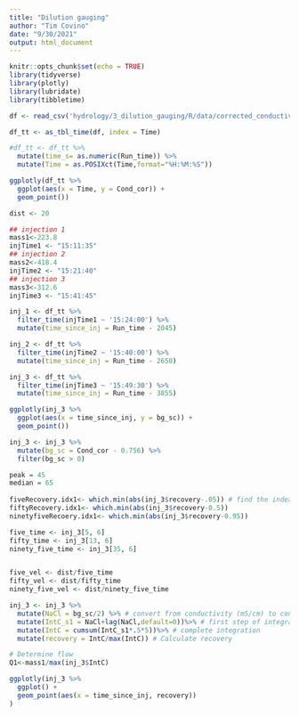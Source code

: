 ```yaml
---
title: "Dilution gauging"
author: "Tim Covino"
date: "9/30/2021"
output: html_document
---
```


```r
knitr::opts_chunk$set(echo = TRUE)
library(tidyverse)
library(plotly)
library(lubridate)
library(tibbletime)
```

```r
df <- read_csv('hydrology/3_dilution_gauging/R/data/corrected_conductivity_working.csv')

df_tt <- as_tbl_time(df, index = Time)

#df_tt <- df_tt %>% 
  mutate(time_s= as.numeric(Run_time)) %>% 
  mutate(Time = as.POSIXct(Time,format="%H:%M:%S"))
```

```r
ggplotly(df_tt %>%
  ggplot(aes(x = Time, y = Cond_cor)) +
  geom_point())
```

```r

dist <- 20 

## injection 1
mass1<-223.8
injTime1 <- "15:11:35"
## injection 2
mass2<-418.4
injTime2 <- "15:21:40"
## injection 3
mass3<-312.6
injTime3 <- "15:41:45"
```

```r

inj_1 <- df_tt %>% 
  filter_time(injTime1 ~ '15:24:00') %>% 
  mutate(time_since_inj = Run_time - 2045)

inj_2 <- df_tt %>% 
  filter_time(injTime2 ~ '15:40:00') %>% 
  mutate(time_since_inj = Run_time - 2650)

inj_3 <- df_tt %>% 
  filter_time(injTime3 ~ '15:49:30') %>% 
  mutate(time_since_inj = Run_time - 3855)
```

```r
ggplotly(inj_3 %>% 
  ggplot(aes(x = time_since_inj, y = bg_sc)) +
  geom_point())
```

```r
inj_3 <- inj_3 %>% 
  mutate(bg_sc = Cond_cor - 0.756) %>% 
  filter(bg_sc > 0)
```

```r
peak = 45
median = 65
  
fiveRecovery.idx1<- which.min(abs(inj_3$recovery-.05)) # find the index of the point that has recovery equal to .05 (or 5%)
fiftyRecovery.idx1<- which.min(abs(inj_3$recovery-0.5))
ninetyfiveRecoery.idx1<- which.min(abs(inj_3$recovery-0.95))

five_time <- inj_3[5, 6]
fifty_time <- inj_3[13, 6]
ninety_five_time <- inj_3[35, 6]


five_vel <- dist/five_time
fifty_vel <- dist/fifty_time
ninety_five_vel <- dist/ninety_five_time

```

```r
inj_3 <- inj_3 %>% 
  mutate(NaCl = bg_sc/2) %>% # convert from conductivity (mS/cm) to concentration NaCl (g/L)
  mutate(IntC_s1 = NaCl+lag(NaCl,default=0))%>% # first step of integration 
  mutate(IntC = cumsum(IntC_s1*.5*5))%>% # complete integration
  mutate(recovery = IntC/max(IntC)) # Calculate recovery

# Determine flow
Q1<-mass1/max(inj_3$IntC)
```

```r
ggplotly(inj_3 %>% 
  ggplot() +
  geom_point(aes(x = time_since_inj, recovery))
)
```











